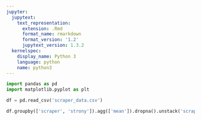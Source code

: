 ```yaml
---
jupyter:
  jupytext:
    text_representation:
      extension: .Rmd
      format_name: rmarkdown
      format_version: '1.2'
      jupytext_version: 1.3.2
  kernelspec:
    display_name: Python 3
    language: python
    name: python3
---
```


```python
import pandas as pd
import matplotlib.pyplot as plt

```

```python
df = pd.read_csv('scraper_data.csv')
```

```python
df.groupby(['scraper', 'strony']).agg(['mean']).dropna().unstack('scraper').plot()
```

```python

```

```python

```
